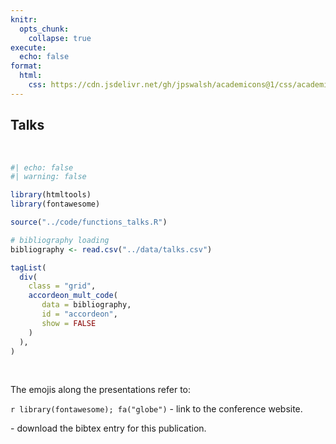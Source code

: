 ```yaml
---
knitr:
  opts_chunk: 
    collapse: true
execute: 
  echo: false
format: 
  html: 
    css: https://cdn.jsdelivr.net/gh/jpswalsh/academicons@1/css/academicons.min.css
---
```


## Talks

<br>

```r
#| echo: false
#| warning: false

library(htmltools)
library(fontawesome)

source("../code/functions_talks.R")

# bibliography loading
bibliography <- read.csv("../data/talks.csv")

tagList(
  div(
    class = "grid",
    accordeon_mult_code(
       data = bibliography,
       id = "accordeon", 
       show = FALSE
    )
  ),
)
```

<br>

The emojis along the presentations refer to:

`r library(fontawesome); fa("globe")` - link to the conference website.

<i class="ai ai-zotero"></i> - download the bibtex entry for this publication.
